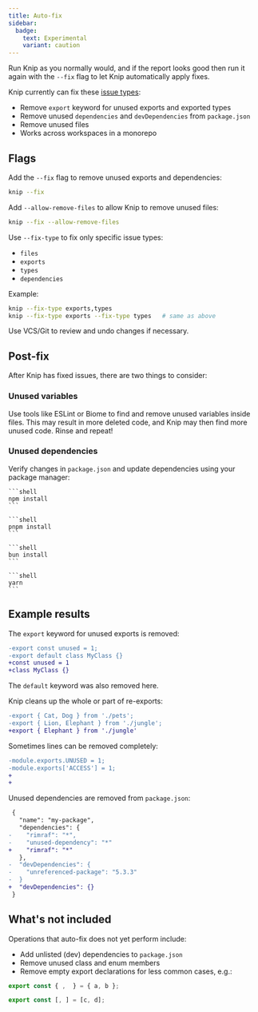 ```yaml
---
title: Auto-fix
sidebar:
  badge:
    text: Experimental
    variant: caution
---
```



Run Knip as you normally would, and if the report looks good then run it again
with the `--fix` flag to let Knip automatically apply fixes.

Knip currently can fix these [issue types][1]:

- Remove `export` keyword for unused exports and exported types
- Remove unused `dependencies` and `devDependencies` from `package.json`
- Remove unused files
- Works across workspaces in a monorepo

## Flags

Add the `--fix` flag to remove unused exports and dependencies:

```sh
knip --fix
```

Add `--allow-remove-files` to allow Knip to remove unused files:

```sh
knip --fix --allow-remove-files
```

Use `--fix-type` to fix only specific issue types:

- `files`
- `exports`
- `types`
- `dependencies`

Example:

```sh
knip --fix-type exports,types
knip --fix-type exports --fix-type types   # same as above
```

Use VCS/Git to review and undo changes if necessary.

## Post-fix

After Knip has fixed issues, there are two things to consider:

### Unused variables

Use tools like ESLint or Biome to find and remove unused variables inside files.
This may result in more deleted code, and Knip may then find more unused code.
Rinse and repeat!

### Unused dependencies

Verify changes in `package.json` and update dependencies using your package
manager:

<Tabs>
  <TabItem label="npm">

    ```shell
    npm install
    ```

  </TabItem>

  <TabItem label="pnpm">

    ```shell
    pnpm install
    ```

  </TabItem>

  <TabItem label="bun">

    ```shell
    bun install
    ```

  </TabItem>

  <TabItem label="yarn">

    ```shell
    yarn
    ```

  </TabItem>
</Tabs>

## Example results

The `export` keyword for unused exports is removed:

```diff title="file.js"
-export const unused = 1;
-export default class MyClass {}
+const unused = 1
+class MyClass {}
```

The `default` keyword was also removed here.

Knip cleans up the whole or part of re-exports:

```diff title="file.js"
-export { Cat, Dog } from './pets';
-export { Lion, Elephant } from './jungle';
+export { Elephant } from './jungle'
```

Sometimes lines can be removed completely:

```diff title="file.js"
-module.exports.UNUSED = 1;
-module.exports['ACCESS'] = 1;
+
+
```

Unused dependencies are removed from `package.json`:

```diff title="package.json"
 {
   "name": "my-package",
   "dependencies": {
-    "rimraf": "*",
-    "unused-dependency": "*"
+    "rimraf": "*"
   },
-  "devDependencies": {
-    "unreferenced-package": "5.3.3"
-  }
+  "devDependencies": {}
 }
```

## What's not included

Operations that auto-fix does not yet perform include:

- Add unlisted (dev) dependencies to `package.json`
- Remove unused class and enum members
- Remove empty export declarations for less common cases, e.g.:

```ts
export const { ,  } = { a, b };

export const [, ] = [c, d];
```

[1]: ../reference/issue-types.md
